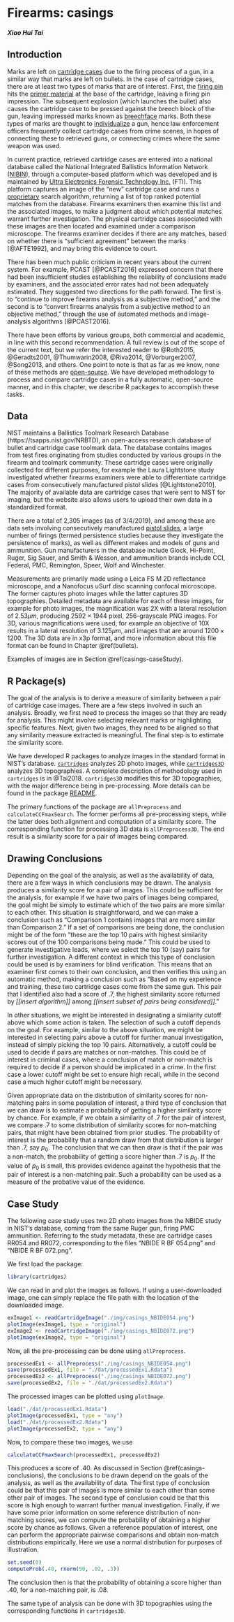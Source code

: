 # Firearms: casings {#casings}

#### *Xiao Hui Tai* {-}

## Introduction

Marks are left on [cartridge cases](#def:cartridges) due to the firing process of a gun, in a similar way that marks are left on bullets. In the case of cartridge cases, there are at least two types of marks that are of interest. First, the [firing pin](#def:firingpin) hits the [primer material](#def:primermat) at the base of the cartridge, leaving a firing pin impression. The subsequent explosion (which launches the bullet) also causes the cartridge case to be pressed against the breech block of the gun, leaving impressed marks known as [breechface](#def:breechface) marks. Both these types of marks are thought to [individualize](#def:individualize) a gun, hence law enforcement officers frequently collect cartridge cases from crime scenes, in hopes of connecting these to retrieved guns, or connecting crimes where the same weapon was used.

In current practice, retrieved cartridge cases are entered into a national database called the National Integrated Ballistics Information Network ([NIBIN](https://www.atf.gov/firearms/national-integrated-ballistic-information-network-nibin)), through a computer-based platform which was developed and is maintained by [Ultra Electronics Forensic Technology Inc.](https://www.ultra-forensictechnology.com/en/) (FTI). This platform captures an image of the "new" cartridge case and runs a [proprietary](#def:proprietary) search algorithm, returning a list of top ranked potential matches from the database. Firearms examiners then examine this list and the associated images, to make a judgment about which potential matches warrant further investigation. The physical cartridge cases associated with these images are then located and examined under a comparison microscope. The firearms examiner decides if there are any matches, based on whether there is "sufficient agreement" between the marks [@AFTE1992], and may bring this evidence to court.

<!-- Sam's comment: how to make [@PCAST2016] show up as (PCAST 2016) without changing the author name to "PCAST"?--> 

There has been much public criticism in recent years about the current system. For example, PCAST [@PCAST2016] expressed concern that there had been insufficient studies establishing the reliability of conclusions made by examiners, and the associated error rates had not been adequately estimated. They suggested two directions for the path forward. The first is to "continue to improve firearms analysis as a subjective method," and the second is to "convert firearms analysis from a subjective method to an objective method," through the use of automated methods and image-analysis algorithms [@PCAST2016].

There have been efforts by various groups, both commercial and academic, in line with this second recommendation. A full review is out of the scope of the current text, but we refer the interested reader to @Roth2015, @Geradts2001, @Thumwarin2008, @Riva2014, @Vorburger2007, @Song2013, and others. One point to note is that as far as we know, none of these methods are [open-source](#def:openss). We have developed methodology to process and compare cartridge cases in a fully automatic, open-source manner, and in this chapter, we describe R packages to accomplish these tasks.


## Data 

NIST maintains a Ballistics Toolmark Research Database (https://tsapps.nist.gov/NRBTD), an open-access research database of bullet and cartridge case toolmark data. The database contains images from test fires originating from studies conducted by various groups in the firearm and toolmark community. These cartridge cases were originally collected for different purposes, for example the Laura Lightstone study investigated whether firearms examiners were able to differentiate cartridge cases from consecutively manufactured pistol slides [@Lightstone2010]. The majority of available data are cartridge cases that were sent to NIST for imaging, but the website also allows users to upload their own data in a standardized format.

There are a total of 2,305 images (as of 3/4/2019), and among these are data sets involving consecutively manufactured [pistol slides](#def:slide), a large number of firings (termed persistence studies because they investigate the persistence of marks), as well as different makes and models of guns and ammunition. Gun manufacturers in the database include Glock, Hi-Point, Ruger, Sig Sauer, and Smith & Wesson, and ammunition brands include CCI, Federal, PMC, Remington, Speer, Wolf and Winchester.

Measurements are primarily made using a Leica FS M 2D reflectance microscope, and a Nanofocus uSurf disc scanning confocal microscope. The former captures photo images while the latter captures 3D topographies. Detailed metadata are available for each of these images, for example for photo images, the magnification was 2X with a lateral resolution of $2.53 \mu m$, producing $2592 \times 1944$ pixel, 256-grayscale PNG images. For 3D, various magnifications were used, for example an objective of 10X results in a lateral resolution of $3.125 \mu m$, and images that are around $1200 \times 1200$. The 3D data are in x3p format, and more information about this file format can be found in Chapter \@ref(bullets). 

Examples of images are in Section \@ref(casings-caseStudy).


## R Package(s)

The goal of the analysis is to derive a measure of similarity between a pair of cartridge case images. There are a few steps involved in such an analysis. Broadly, we first need to process the images so that they are ready for analysis. This might involve selecting relevant marks or highlighting specific features. Next, given two images, they need to be aligned so that any similarity measure extracted is meaningful. The final step is to estimate the similarity score.

We have developed R packages to analyze images in the standard format in NIST's database. [`cartridges`](https://github.com/xhtai/cartridges) analyzes 2D photo images, while [`cartridges3D`](https://github.com/xhtai/cartridges3D) analyzes 3D topographies. A complete description of methodology used in `cartridges` is in @Tai2018. `cartridges3D` modifies this for 3D topographies, with the major difference being in pre-processing. More details can be found in the package [README](https://github.com/xhtai/cartridges3D).

The primary functions of the package are `allPreprocess` and `calculateCCFmaxSearch`. The former performs all pre-processing steps, while the latter does both alignment and computation of a similarity score. The corresponding function for processing 3D data is `allPreprocess3D`. The end result is a similarity score for a pair of images being compared. 

## Drawing Conclusions {#casings-conclusions}

Depending on the goal of the analysis, as well as the availability of data, there are a few ways in which conclusions may be drawn. The analysis produces a similarity score for a pair of images. This could be sufficient for the analysis, for example if we have two pairs of images being compared, the goal might be simply to estimate which of the two pairs are more similar to each other. This situation is straightforward, and we can make a conclusion such as "Comparison 1 contains images that are more similar than Comparison 2." If a set of comparisons are being done, the conclusion might be of the form "these are the top 10 pairs with highest similarity scores out of the 100 comparisons being made." This could be used to generate investigative leads, where we select the top 10 (say) pairs for further investigation. A different context in which this type of conclusion could be used is by examiners for blind verification. This means that an examiner first comes to their own conclusion, and then verifies this using an automatic method, making a conclusion such as "Based on my experience and training, these two cartridge cases come from the same gun. This pair that I identified also had a score of .7, the highest similarity score returned by *[[insert algorithm]]* among *[[insert subset of pairs being considered]]*."

In other situations, we might be interested in designating a similarity cutoff above which some action is taken. The selection of such a cutoff depends on the goal. For example, similar to the above situation, we might be interested in selecting pairs above a cutoff for further manual investigation, instead of simply picking the top 10 pairs. Alternatively, a cutoff could be used to decide if pairs are matches or non-matches. This could be of interest in criminal cases, where a conclusion of match or non-match is required to decide if a person should be implicated in a crime. In the first case a lower cutoff might be set to ensure high recall, while in the second case a much higher cutoff might be necessary. 

Given appropriate data on the distribution of similarity scores for non-matching pairs in some population of interest, a third type of conclusion that we can draw is to estimate a probability of getting a higher similarity score by chance. For example, if we obtain a similarity of .7 for the pair of interest, we compare .7 to some distribution of similarity scores for non-matching pairs, that might have been obtained from prior studies. The probability of interest is the probability that a random draw from that distribution is larger than .7, say $p_0$. The conclusion that we can then draw is that if the pair was a non-match, the probability of getting a score higher than .7 is $p_0$. If the value of $p_0$ is small, this provides evidence against the hypothesis that the pair of interest is a non-matching pair. Such a probability can be used as a measure of the probative value of the evidence.


## Case Study {#casings-caseStudy}
The following case study uses two 2D photo images from the NBIDE study in NIST's database, coming from the same Ruger gun, firing PMC ammunition. Referring to the study metadata, these are cartridge cases RR054 and RR072, corresponding to the files "NBIDE R BF 054.png" and "NBIDE R BF 072.png".

We first load the package:
```r
library(cartridges)
```

We can read in and plot the images as follows. If using a user-downloaded image, one can simply replace the file path with the location of the downloaded image.

```r
exImage1 <- readCartridgeImage("./img/casings_NBIDE054.png")
plotImage(exImage1, type = "original")
exImage2 <- readCartridgeImage("./img/casings_NBIDE072.png")
plotImage(exImage2, type = "original")
```

Now, all the pre-processing can be done using `allPreprocess`.

```r
processedEx1 <- allPreprocess("./img/casings_NBIDE054.png")
save(processedEx1, file = "./dat/processedEx1.Rdata")
processedEx2 <- allPreprocess("./img/casings_NBIDE072.png")
save(processedEx2, file = "./dat/processedEx2.Rdata")
```

The processed images can be plotted using `plotImage`.

```r
load("./dat/processedEx1.Rdata")
plotImage(processedEx1, type = "any")
load("./dat/processedEx2.Rdata")
plotImage(processedEx2, type = "any")
```

Now, to compare these two images, we use 

```r
calculateCCFmaxSearch(processedEx1, processedEx2)
```

This produces a score of .40. As discussed in Section \@ref(casings-conclusions), the conclusions to be drawn depend on the goals of the analysis, as well as the availability of data. The first type of conclusion could be that this pair of images is more similar to each other than some other pair of images. The second type of conclusion could be that this score is high enough to warrant further manual investigation. Finally, if we have some prior information on some reference distribution of non-matching scores, we can compute the probability of obtaining a higher score by chance as follows. Given a reference population of interest, one can perform the appropriate pairwise comparisons and obtain non-match distributions empirically. Here we use a normal distribution for purposes of illustration.

```r
set.seed(0)
computeProb(.40, rnorm(50, .02, .3))
```

The conclusion then is that the probability of obtaining a score higher than .40, for a non-matching pair, is .08. 

The same type of analysis can be done with 3D topographies using the corresponding functions in `cartridges3D`. 


